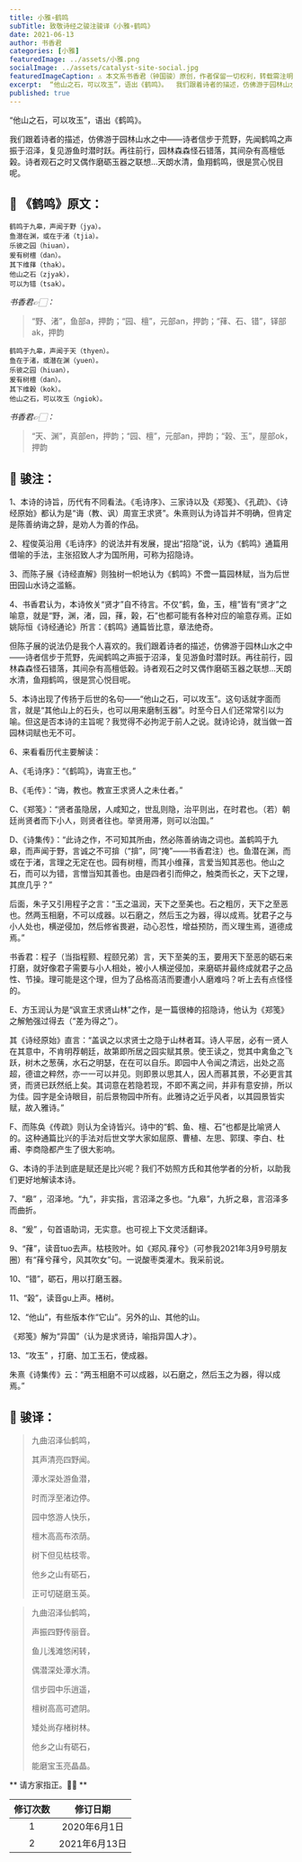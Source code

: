 ```yaml
---
title: 小雅∘鹤鸣
subTitle: 致敬诗经之骏注骏译《小雅∘鹤鸣》
date: 2021-06-13
author: 书香君
categories: [小雅]
featuredImage: ../assets/小雅.png
socialImage: ../assets/catalyst-site-social.jpg
featuredImageCaption: ⚠️️ 本文系书香君（钟国骏）原创，作者保留一切权利，转载需注明出处。
excerpt:  “他山之石，可以攻玉”，语出《鹤鸣》。  我们跟着诗者的描述，仿佛游于园林山水之中——诗者信步于荒野，先闻鹤鸣之声振于沼泽，复见游鱼时潜时跃。再往前行，园林森森怪石错落，其间杂有高檀低榖。诗者观石之时又偶作磨砺玉器之联想…天朗水清，鱼翔鹤鸣，很是赏心悦目呢。   
published: true
---
```


“他山之石，可以攻玉”，语出《鹤鸣》。

我们跟着诗者的描述，仿佛游于园林山水之中——诗者信步于荒野，先闻鹤鸣之声振于沼泽，复见游鱼时潜时跃。再往前行，园林森森怪石错落，其间杂有高檀低榖。诗者观石之时又偶作磨砺玉器之联想…天朗水清，鱼翔鹤鸣，很是赏心悦目呢。




## 🌼 《鹤鸣》原文：

```
鹤鸣于九皋，声闻于野（jya）。
鱼潜在渊，或在于渚（tjia）。
乐彼之园（hiuan），
爰有树檀（dan）。
其下维萚（thak）。
他山之石（zjyak），
可以为错（tsak）。
```

*书香君👉🏻：*

> “野、渚”，鱼部a，押韵；“园、檀”，元部an，押韵；“萚、石、错”，铎部ak，押韵

```
鹤鸣于九皋，声闻于天（thyen）。
鱼在于渚，或潜在渊（yuen）。
乐彼之园（hiuan），
爰有树檀（dan）。
其下维榖（kok）。
他山之石，可以攻玉（ngiok）。
```

*书香君👉🏻：*

> “天、渊”，真部en，押韵；“园、檀”，元部an，押韵；“榖、玉”，屋部ok，押韵


## 🍁️ 骏注：

1、本诗的诗旨，历代有不同看法。《毛诗序》、三家诗以及《郑笺》、《孔疏》、《诗经原始》都认为是“诲（教、讽）周宣王求贤”。朱熹则认为诗旨并不明确，但肯定是陈善纳诲之辞，是劝人为善的作品。

2、程俊英沿用《毛诗序》的说法并有发展，提出“招隐”说，认为《鹤鸣》通篇用借喻的手法，主张招致人才为国所用，可称为招隐诗。

3、而陈子展《诗经直解》则独树一帜地认为《鹤鸣》不啻一篇园林赋，当为后世田园山水诗之滥觞。

4、书香君认为，本诗攸关“贤才”自不待言。不仅“鹤，鱼，玉，檀”皆有“贤才”之喻意，就是“野，渊，渚，园，萚，榖，石”也都可能有各种对应的喻意存焉。正如姚际恒《诗经通论》所言：《鹤鸣》通篇皆比意，章法绝奇。

但陈子展的说法仍是我个人喜欢的。我们跟着诗者的描述，仿佛游于园林山水之中——诗者信步于荒野，先闻鹤鸣之声振于沼泽，复见游鱼时潜时跃。再往前行，园林森森怪石错落，其间杂有高檀低榖。诗者观石之时又偶作磨砺玉器之联想…天朗水清，鱼翔鹤鸣，很是赏心悦目呢。

5、本诗出现了传扬于后世的名句——“他山之石，可以攻玉”。这句话就字面而言，就是“其他山上的石头，也可以用来磨制玉器”。时至今日人们还常常引以为喻。但这是否本诗的主旨呢？我觉得不必拘泥于前人之说。就诗论诗，就当做一首园林词赋也无不可。

6、来看看历代主要解读：

A、《毛诗序》：“《鹤鸣》，诲宣王也。”

B、《毛传》：“诲，教也。教宣王求贤人之未仕者。”

C、《郑笺》：“贤者虽隐居，人咸知之，世乱则隐，治平则出，在时君也。（若）朝廷尚贤者而下小人，则贤者往也。举贤用滞，则可以治国。”

D、《诗集传》：“此诗之作，不可知其所由，然必陈善纳诲之词也。盖鹤鸣于九皋，而声闻于野，言诚之不可揜（“揜”，同“掩”——书香君注）也。鱼潜在渊，而或在于渚，言理之无定在也。园有树檀，而其小维萚，言爱当知其恶也。他山之石，而可以为错，言憎当知其善也。由是四者引而伸之，触类而长之，天下之理，其庶几乎？”

后面，朱子又引用程子之言：“玉之温润，天下之至美也。石之粗厉，天下之至恶也。然两玉相磨，不可以成器。以石磨之，然后玉之为器，得以成焉。犹君子之与小人处也，横逆侵加，然后修省畏避，动心忍性，增益预防，而义理生焉，道德成焉。”

书香君：程子（当指程颢、程颐兄弟）言，天下至美的玉，要用天下至恶的砺石来打磨，就好像君子需要与小人相处，被小人横逆侵加，来磨砺并最终成就君子之品性、节操。理可能是这个理，但为了品格高洁而要遭小人磨难吗？听上去有点怪怪的。

E、方玉润认为是“讽宣王求贤山林”之作，是一篇很棒的招隐诗，他认为《郑笺》之解勉强过得去（“差为得之”）。

其《诗经原始》直言：“盖讽之以求贤士之隐于山林者耳。诗人平居，必有一贤人在其意中，不肯明荐朝廷，故第即所居之园实赋其景。使王读之，觉其中禽鱼之飞跃，树木之葱蒨，水石之明瑟，在在可以自乐。即园中人令闻之清远，出处之高超，德谊之粹然，亦一一可以并见。则即景以思其人，因人而慕其景，不必更言其贤，而贤已跃然纸上矣。其词意在若隐若现，不即不离之间，并非有意安排，所以为佳。园字是全诗眼目，前后景物园中所有。此雅诗之近乎风者，以其园景皆实赋，故入雅诗。”

F、而陈奂《传疏》则认为全诗皆兴。诗中的“鹤、鱼、檀、石”也都是比喻贤人的。这种通篇比兴的手法对后世文学大家如屈原、曹植、左思、郭璞、李白、杜甫、李商隐都产生了很大影响。

G、本诗的手法到底是赋还是比兴呢？我们不妨照方氏和其他学者的分析，以助我们更好地解读本诗。

7、“皋” ，沼泽地。“九”，非实指，言沼泽之多也。“九皋”，九折之皋，言沼泽多而曲折。

8、“爰” ，句首语助词，无实意。也可视上下文灵活翻译。

9、“萚”，读音tuo去声。枯枝败叶。如《郑风.萚兮》（可参我2021年3月9号朋友圈）有“萚兮萚兮，风其吹女”句。一说酸枣类灌木。我采前说。

10、“错”，砺石，用以打磨玉器。

11、“榖”，读音gu上声。楮树。

12、“他山”，有些版本作“它山”。另外的山、其他的山。

《郑笺》解为“异国”（认为是求贤诗，喻指异国人才）。

13、“攻玉” ，打磨、加工玉石，使成器。

朱熹《诗集传》云：“两玉相磨不可以成器，以石磨之，然后玉之为器，得以成焉。”


## 🍁️ 骏译：


> 九曲沼泽仙鹤鸣，
> 
> 其声清亮四野闻。
> 
> 潭水深处游鱼潜，
> 
> 时而浮至渚边停。
> 
> 园中悠游人快乐，
> 
> 檀木高高布浓荫。
> 
> 树下但见枯枝零。
> 
> 他乡之山有砺石，
> 
> 正可切磋磨玉英。
> 

> 九曲沼泽仙鹤鸣，
> 
> 声振四野传丽音。
> 
> 鱼儿浅滩悠闲转，
> 
> 偶潜深处潭水清。
> 
> 信步园中乐逍遥，
> 
> 檀树高高可遮阴。
> 
> 矮处尚存楮树林。
> 
> 他乡之山有砺石，
> 
> 能磨宝玉亮晶晶。
> 


** 请方家指正。🙏🏻 **

| 修订次数      | 修订日期 |
|   :----: |    :----:   |
|  1   | 2020年6月1日       |
|  2   | 2021年6月13日       |

